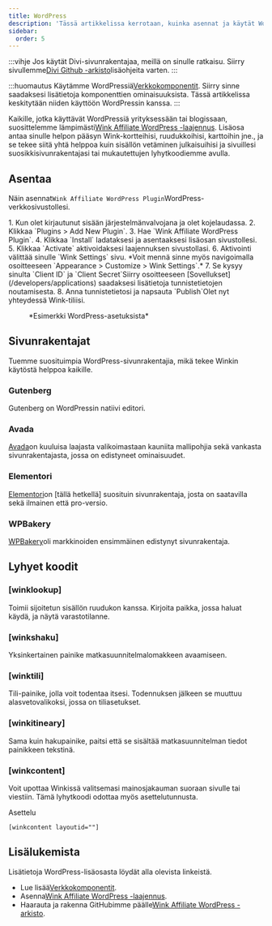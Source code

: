 ```yaml
---
title: WordPress
description: 'Tässä artikkelissa kerrotaan, kuinka asennat ja käytät WordPress-lisäosaa.'
sidebar:
  order: 5
---
```


:::vihje
Jos käytät Divi-sivunrakentajaa, meillä on sinulle ratkaisu. Siirry sivullemme[Divi Github -arkisto](https://github.com/wink-travel/affiliate-wordpress-divi-plugin)lisäohjeita varten.
:::

:::huomautus
Käytämme WordPressiä[Verkkokomponentit](/developers/web-components). Siirry sinne saadaksesi lisätietoja komponenttien ominaisuuksista. Tässä artikkelissa keskitytään niiden käyttöön WordPressin kanssa.
:::

Kaikille, jotka käyttävät WordPressiä yrityksessään tai blogissaan, suosittelemme lämpimästi[Wink Affiliate WordPress -laajennus](https://wordpress.org/plugins/wink2travel/).
Lisäosa antaa sinulle helpon pääsyn Wink-kortteihisi, ruudukkoihisi, karttoihin jne., ja se tekee siitä yhtä helppoa kuin sisällön vetäminen julkaisuihisi ja sivuillesi suosikkisivunrakentajasi tai mukautettujen lyhytkoodiemme avulla.

## Asentaa

Näin asennat`Wink Affiliate WordPress Plugin`WordPress-verkkosivustollesi.

<Steps>
  1. Kun olet kirjautunut sisään järjestelmänvalvojana ja olet kojelaudassa.
  2. Klikkaa `Plugins > Add New Plugin`.
  3. Hae `Wink Affiliate WordPress Plugin`.
  4. Klikkaa `Install` ladataksesi ja asentaaksesi lisäosan sivustollesi.
  5. Klikkaa `Activate` aktivoidaksesi laajennuksen sivustollasi.
  6. Aktivointi välittää sinulle `Wink Settings` sivu. *Voit mennä sinne myös navigoimalla osoitteeseen `Appearance > Customize > Wink Settings`.*
  7. Se kysyy sinulta `Client ID` ja `Client Secret`Siirry osoitteeseen [Sovellukset](/developers/applications) saadaksesi lisätietoja tunnistetietojen noutamisesta.
  8. Anna tunnistetietosi ja napsauta `Publish`Olet nyt yhteydessä Wink-tiliisi.
</Steps>


<figure>
  <CloudinaryImage width="350" height="760" resize="scale" quality="best" alt="Wink Affiliate WordPress -laajennuksen asetukset" src="academy/wink-wordpress-plugin-settings" errorImage="noimage_opaque_nyrtl0.png" />

  <figcaption>*Esimerkki WordPress-asetuksista*</figcaption>
</figure>


##

## Sivunrakentajat

Tuemme suosituimpia WordPress-sivunrakentajia, mikä tekee Winkin käytöstä helppoa kaikille.

### Gutenberg

Gutenberg on WordPressin natiivi editori.

### Avada

[Avada](https://avada.com)on kuuluisa laajasta valikoimastaan ​​kauniita mallipohjia sekä vankasta sivunrakentajasta, jossa on edistyneet ominaisuudet.

### Elementori

[Elementori](https://elementor.com)on \[tällä hetkellä] suosituin sivunrakentaja, josta on saatavilla sekä ilmainen että pro-versio.

### WPBakery

[WPBakery](https://wpbakery.com)oli markkinoiden ensimmäinen edistynyt sivunrakentaja.

## Lyhyet koodit

### \[winklookup]

Toimii sijoitetun sisällön ruudukon kanssa. Kirjoita paikka, jossa haluat käydä, ja näytä varastotilanne.

### \[winkshaku]

Yksinkertainen painike matkasuunnitelmalomakkeen avaamiseen.

### \[winktili]

Tili-painike, jolla voit todentaa itsesi. Todennuksen jälkeen se muuttuu alasvetovalikoksi, jossa on tiliasetukset.

### \[winkitineary]

Sama kuin hakupainike, paitsi että se sisältää matkasuunnitelman tiedot painikkeen tekstinä.

### \[winkcontent]

Voit upottaa Winkissä valitsemasi mainosjakauman suoraan sivulle tai viestiin. Tämä lyhytkoodi odottaa myös asettelutunnusta.

Asettelu

```
[winkcontent layoutid=""]
```

## Lisälukemista

Lisätietoja WordPress-lisäosasta löydät alla olevista linkeistä.

* Lue lisää[Verkkokomponentit](/developers/web-components).
* Asenna[Wink Affiliate WordPress -laajennus](https://wordpress.org/plugins/wink2travel/).
* Haarauta ja rakenna GitHubimme päälle[Wink Affiliate WordPress -arkisto](https://github.com/wink-travel/wink-wordpress-plugin).

